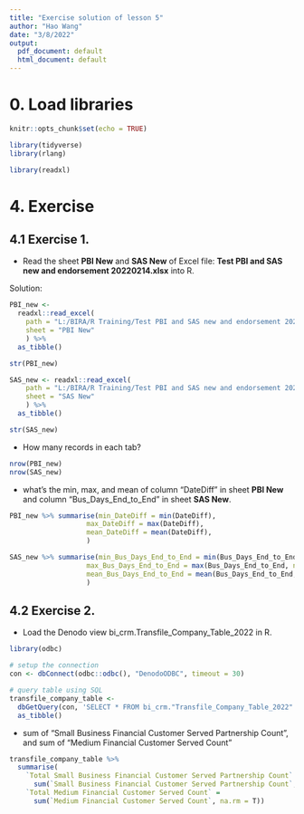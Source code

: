 ```yaml
---
title: "Exercise solution of lesson 5"
author: "Hao Wang"
date: "3/8/2022"
output:
  pdf_document: default
  html_document: default
---
```


# 0. Load libraries

```r
knitr::opts_chunk$set(echo = TRUE)

library(tidyverse)
library(rlang)

library(readxl)

```

# 4. Exercise

## 4.1 Exercise 1.

- Read the sheet **PBI New** and **SAS New** of Excel file: **Test PBI and SAS new and endorsement 20220214.xlsx** into R.

Solution: 
```r
PBI_new <- 
  readxl::read_excel(
    path = "L:/BIRA/R Training/Test PBI and SAS new and endorsement 20220214.xlsx",
    sheet = "PBI New"
    ) %>% 
  as_tibble()

str(PBI_new)

SAS_new <- readxl::read_excel(
    path = "L:/BIRA/R Training/Test PBI and SAS new and endorsement 20220214.xlsx",
    sheet = "SAS New"
    ) %>% 
  as_tibble()

str(SAS_new)
```

- How many records in each tab? 

```r
nrow(PBI_new)
nrow(SAS_new)
```

- what's the min, max, and mean of column "DateDiff" in sheet **PBI New** and column "Bus_Days_End_to_End" in sheet **SAS New**.

```r
PBI_new %>% summarise(min_DateDiff = min(DateDiff),
                   max_DateDiff = max(DateDiff),
                   mean_DateDiff = mean(DateDiff),
                   )

SAS_new %>% summarise(min_Bus_Days_End_to_End = min(Bus_Days_End_to_End, na.rm = T),
                   max_Bus_Days_End_to_End = max(Bus_Days_End_to_End, na.rm = T),
                   mean_Bus_Days_End_to_End = mean(Bus_Days_End_to_End, na.rm = T),
                   )

```


## 4.2 Exercise 2.

- Load the Denodo view bi_crm.Transfile_Company_Table_2022 in R.

```r
library(odbc)

# setup the connection
con <- dbConnect(odbc::odbc(), "DenodoODBC", timeout = 30)

# query table using SQL
transfile_company_table <- 
  dbGetQuery(con, 'SELECT * FROM bi_crm."Transfile_Company_Table_2022"') %>% 
  as_tibble()
```

- sum of "Small Business Financial Customer Served Partnership Count", and sum of "Medium Financial Customer Served Count"

```r
transfile_company_table %>% 
  summarise(
    `Total Small Business Financial Customer Served Partnership Count` = 
      sum(`Small Business Financial Customer Served Partnership Count`, na.rm = T),
    `Total Medium Financial Customer Served Count` = 
      sum(`Medium Financial Customer Served Count`, na.rm = T))

  
```



```r

```








